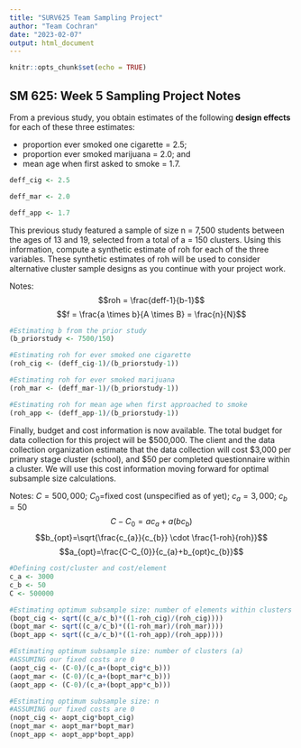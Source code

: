 ```yaml
---
title: "SURV625 Team Sampling Project"
author: "Team Cochran"
date: "2023-02-07"
output: html_document
---
```


```r
knitr::opts_chunk$set(echo = TRUE)
```

## SM 625: Week 5 Sampling Project Notes

From a previous study, you obtain estimates of the following **design effects** for each of
these three estimates:

* proportion ever smoked one cigarette = 2.5;
* proportion ever smoked marijuana = 2.0; and
* mean age when first asked to smoke = 1.7. 

```r
deff_cig <- 2.5

deff_mar <- 2.0

deff_app <- 1.7
```

This previous study featured a sample of size n = 7,500 students between the ages of 13 and
19, selected from a total of a = 150 clusters. Using this information, compute a synthetic
estimate of roh for each of the three variables. These synthetic estimates of roh will be used
to consider alternative cluster sample designs as you continue with your project work.

Notes: 
 $$roh = \frac{deff-1}{b-1}$$
$$f = \frac{a \times b}{A \times B} = \frac{n}{N}$$

```r
#Estimating b from the prior study
(b_priorstudy <- 7500/150)

#Estimating roh for ever smoked one cigarette
(roh_cig <- (deff_cig-1)/(b_priorstudy-1))

#Estimating roh for ever smoked marijuana
(roh_mar <- (deff_mar-1)/(b_priorstudy-1))

#Estimating roh for mean age when first approached to smoke
(roh_app <- (deff_app-1)/(b_priorstudy-1))
```

Finally, budget and cost information is now available. The total budget for data collection for
this project will be \$500,000. The client and the data collection organization estimate that
the data collection will cost \$3,000 per primary stage cluster (school), and \$50 per
completed questionnaire within a cluster. We will use this cost information moving forward
for optimal subsample size calculations.

Notes: 
$C=500,000$; $C_{0}$=fixed cost (unspecified as of yet); $c_{a}=3,000$; $c_{b}=50$
$$C - C_{0} = ac_{a}+a(bc_{b})$$
$$b_{opt}=\sqrt{\frac{c_{a}}{c_{b}} \cdot \frac{1-roh}{roh}}$$
$$a_{opt}=\frac{C-C_{0}}{c_{a}+b_{opt}c_{b}}$$

```r
#Defining cost/cluster and cost/element
c_a <- 3000
c_b <- 50
C <- 500000

#Estimating optimum subsample size: number of elements within clusters (b)
(bopt_cig <- sqrt((c_a/c_b)*((1-roh_cig)/(roh_cig))))
(bopt_mar <- sqrt((c_a/c_b)*((1-roh_mar)/(roh_mar))))
(bopt_app <- sqrt((c_a/c_b)*((1-roh_app)/(roh_app))))

#Estimating optimum subsample size: number of clusters (a)
#ASSUMING our fixed costs are 0
(aopt_cig <- (C-0)/(c_a+(bopt_cig*c_b)))
(aopt_mar <- (C-0)/(c_a+(bopt_mar*c_b)))
(aopt_app <- (C-0)/(c_a+(bopt_app*c_b)))

#Estimating optimum subsample size: n
#ASSUMING our fixed costs are 0
(nopt_cig <- aopt_cig*bopt_cig)
(nopt_mar <- aopt_mar*bopt_mar)
(nopt_app <- aopt_app*bopt_app)
```

